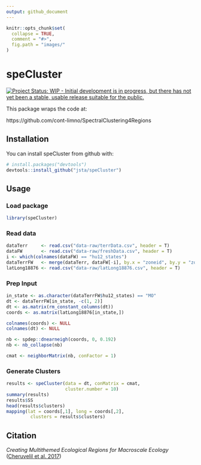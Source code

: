 ```yaml
---
output: github_document
---
```


<!-- README.md is generated from README.Rmd. Please edit that file -->

```r
knitr::opts_chunk$set(
  collapse = TRUE,
  comment = "#>",
  fig.path = "images/"
)
```

# speCluster

[![Project Status: WIP - Initial development is in progress, but there has not yet been a stable, usable release suitable for the public.](http://www.repostatus.org/badges/latest/wip.svg)](http://www.repostatus.org/#wip)

This package wraps the code at: 

https://github.com/cont-limno/SpectralClustering4Regions

## Installation

You can install speCluster from github with:

```r
# install.packages("devtools")
devtools::install_github("jsta/speCluster")
```

## Usage

### Load package

```r
library(speCluster)
```

### Read data

```r
dataTerr     <- read.csv("data-raw/terrData.csv", header = T)
dataFW       <- read.csv("data-raw/freshData.csv", header = T)
i <- which(colnames(dataFW) == "hu12_states")
dataTerrFW   <- merge(dataTerr, dataFW[-i], by.x = "zoneid", by.y = "zoneid")
latLong18876 <- read.csv("data-raw/latLong18876.csv", header = T)
```

### Prep Input

```r
in_state <- as.character(dataTerrFW$hu12_states) == "MO"
dt <- dataTerrFW[in_state, -c(1, 2)]
dt <- as.matrix(rm_constant_columns(dt))
coords <- as.matrix(latLong18876[in_state,])

colnames(coords) <- NULL
colnames(dt) <- NULL

nb <- spdep::dnearneigh(coords, 0, 0.192)
nb <- nb_collapse(nb)

cmat <- neighborMatrix(nb, conFactor = 1)
```

### Generate Clusters

```r
results <- speCluster(data = dt, conMatrix = cmat, 
                      cluster.number = 10)
summary(results)
results$SS
head(results$clusters)
mapping(lat = coords[,1], long = coords[,2],
         clusters = results$clusters)

```

## Citation

_Creating Multithemed Ecological Regions for Macroscale Ecology_ ([Cheruvelil et al. 2017](https://dx.doi.org/10.1002/ece3.2884))
